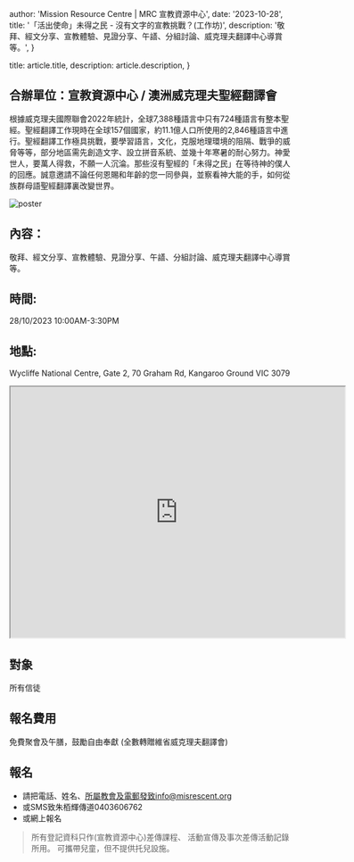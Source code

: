 
  author: 'Mission Resource Centre | MRC 宣教資源中心',
  date: '2023-10-28',
  title: '「活出使命」未得之民 - 沒有文字的宣教挑戰？(工作坊)',
  description:
    '敬拜、經文分享、宣教體驗、見證分享、午𧬆、分組討論、威克理夫翻譯中心導賞等。',
}

  title: article.title,
  description: article.description,
}


## 合辦單位：宣教資源中心 / 澳洲威克理夫聖經翻譯會

根據威克理夫國際聯會2022年統計，全球7,388種語言中只有724種語言有整本聖經。聖經翻譯工作現時在全球157個國家，約11.1億人口所使用的2,846種語言中進行。
​
聖經翻譯工作極具挑戰，要學習語言，文化，克服地理環境的阻隔、戰爭的威脅等等，部分地區需先創造文字、設立拼音系統、並幾十年寒暑的耐心努力。神愛世人，要萬人得救，不願一人沉淪。那些沒有聖經的「未得之民」在等待神的僕人的回應。
​
誠意邀請不論任何恩賜和年齡的您一同參與，並察看神大能的手，如何從族群母語聖經翻譯裏改變世界。

<Image src={poster} alt="poster" />

## 內容：

敬拜、經文分享、宣教體驗、見證分享、午𧬆、分組討論、威克理夫翻譯中心導賞等。

## 時間:

28/10/2023 10:00AM-3:30PM

## 地點:

Wycliffe National Centre,
Gate 2, 70 Graham Rd,
Kangaroo Ground VIC 3079

<iframe
  src="https://www.google.com/maps/embed?pb=!1m18!1m12!1m3!1d3151.835234378861!2d145.21098231531085!3d-37.70061497976941!2m3!1f0!2f0!3f0!3m2!1i1024!2i768!4f13.1!3m3!1m2!1s0x6ad63daa5a4a93a1%3A0x5045675218ce6e0!2s70%20Graham%20Rd%2C%20Kangaroo%20Ground%20VIC%203079%2C%20Australia!5e0!3m2!1sen!2sus!4v1637711151116!5m2!1sen!2sus"
  width="600"
  height="450"
  style={{ border: '0' }}
  allowfullscreen=""
  loading="lazy"
></iframe>

## 對象

所有信徒

## 報名費用

免費聚會及午膳，鼓勵自由奉獻 (全數轉贈維省威克理夫翻譯會)
​

## 報名

- 請把電話、姓名、所屬教會及電郵發致info@misrescent.org
- 或SMS致朱栢輝傳道0403606762
- 或網上報名

> 所有登記資科只作(宣教資源中心)差傳課程、 活動宣傳及事次差傳活動記錄所用。
> 可攜帶兒童，但不提供托兒設施。
